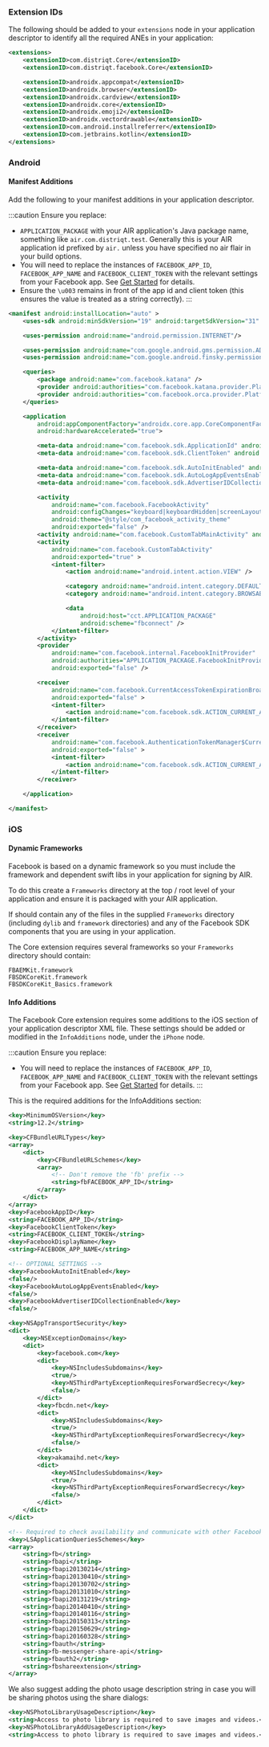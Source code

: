 
### Extension IDs

The following should be added to your `extensions` node in your application descriptor to identify all the required ANEs in your application:

```xml
<extensions>
	<extensionID>com.distriqt.Core</extensionID>
	<extensionID>com.distriqt.facebook.Core</extensionID>

	<extensionID>androidx.appcompat</extensionID>
	<extensionID>androidx.browser</extensionID>
	<extensionID>androidx.cardview</extensionID>
	<extensionID>androidx.core</extensionID>
	<extensionID>androidx.emoji2</extensionID>
	<extensionID>androidx.vectordrawable</extensionID>
	<extensionID>com.android.installreferrer</extensionID>
	<extensionID>com.jetbrains.kotlin</extensionID>
</extensions>
```




### Android

#### Manifest Additions

Add the following to your manifest additions in your application descriptor.

:::caution
Ensure you replace:
-  `APPLICATION_PACKAGE` with your AIR application's Java package name, something like `air.com.distriqt.test`. Generally this is your AIR application id prefixed by `air.` unless you have specified no air flair in your build options.
- You will need to replace the instances of `FACEBOOK_APP_ID`, `FACEBOOK_APP_NAME` and `FACEBOOK_CLIENT_TOKEN` with the relevant settings from your Facebook app. See [Get Started](../../get-started.md) for details. 
- Ensure the `\u003` remains in front of the app id and client token (this ensures the value is treated as a string correctly).
:::


```xml
<manifest android:installLocation="auto" >
	<uses-sdk android:minSdkVersion="19" android:targetSdkVersion="31" />

	<uses-permission android:name="android.permission.INTERNET"/>

	<uses-permission android:name="com.google.android.gms.permission.AD_ID" />
	<uses-permission android:name="com.google.android.finsky.permission.BIND_GET_INSTALL_REFERRER_SERVICE" />

	<queries>
		<package android:name="com.facebook.katana" />
		<provider android:authorities="com.facebook.katana.provider.PlatformProvider" /> <!-- allows app to access Facebook app features -->
		<provider android:authorities="com.facebook.orca.provider.PlatformProvider" /> <!-- allows sharing to Messenger app -->
	</queries>

	<application
		android:appComponentFactory="androidx.core.app.CoreComponentFactory"
		android:hardwareAccelerated="true">

		<meta-data android:name="com.facebook.sdk.ApplicationId" android:value="\u003FACEBOOK_APP_ID"/>
		<meta-data android:name="com.facebook.sdk.ClientToken" android:value="\u003FACEBOOK_CLIENT_TOKEN"/>

		<meta-data android:name="com.facebook.sdk.AutoInitEnabled" android:value="false"/>
		<meta-data android:name="com.facebook.sdk.AutoLogAppEventsEnabled" android:value="false"/>
		<meta-data android:name="com.facebook.sdk.AdvertiserIDCollectionEnabled" android:value="false"/>

		<activity
			android:name="com.facebook.FacebookActivity"
			android:configChanges="keyboard|keyboardHidden|screenLayout|screenSize|orientation"
			android:theme="@style/com_facebook_activity_theme"
			android:exported="false" />
		<activity android:name="com.facebook.CustomTabMainActivity" android:exported="false" />
		<activity
			android:name="com.facebook.CustomTabActivity"
			android:exported="true" >
			<intent-filter>
				<action android:name="android.intent.action.VIEW" />

				<category android:name="android.intent.category.DEFAULT" />
				<category android:name="android.intent.category.BROWSABLE" />

				<data
					android:host="cct.APPLICATION_PACKAGE"
					android:scheme="fbconnect" />
			</intent-filter>
		</activity>
		<provider
			android:name="com.facebook.internal.FacebookInitProvider"
			android:authorities="APPLICATION_PACKAGE.FacebookInitProvider"
			android:exported="false" />

		<receiver
			android:name="com.facebook.CurrentAccessTokenExpirationBroadcastReceiver"
			android:exported="false" >
			<intent-filter>
				<action android:name="com.facebook.sdk.ACTION_CURRENT_ACCESS_TOKEN_CHANGED" />
			</intent-filter>
		</receiver>
		<receiver
			android:name="com.facebook.AuthenticationTokenManager$CurrentAuthenticationTokenChangedBroadcastReceiver"
			android:exported="false" >
			<intent-filter>
				<action android:name="com.facebook.sdk.ACTION_CURRENT_AUTHENTICATION_TOKEN_CHANGED" />
			</intent-filter>
		</receiver>

	</application>

</manifest>
```




### iOS 

#### Dynamic Frameworks

Facebook is based on a dynamic framework so you must include the framework and dependent swift libs in your application for signing by AIR.

To do this create a `Frameworks` directory at the top / root level of your application and ensure it is packaged with your AIR application.

If should contain any of the files in the supplied `Frameworks` directory (including `dylib` and `framework` directories) and any of the Facebook SDK components that you are using in your application.

The Core extension requires several frameworks so your `Frameworks` directory should contain:

```
FBAEMKit.framework
FBSDKCoreKit.framework
FBSDKCoreKit_Basics.framework
```


#### Info Additions

The Facebook Core extension requires some additions to the iOS section of your application
descriptor XML file. These settings should be added or modified in the `InfoAdditions` node,
under the `iPhone` node.

:::caution
Ensure you replace:
- You will need to replace the instances of `FACEBOOK_APP_ID`, `FACEBOOK_APP_NAME` and `FACEBOOK_CLIENT_TOKEN` with the relevant settings from your Facebook app. See [Get Started](../../get-started.md) for details. 
:::

This is the required additions for the InfoAdditions section:

```xml
<key>MinimumOSVersion</key>
<string>12.2</string>

<key>CFBundleURLTypes</key>
<array>
	<dict>
		<key>CFBundleURLSchemes</key>
		<array>
			<!-- Don't remove the 'fb' prefix -->
			<string>fbFACEBOOK_APP_ID</string>
		</array>
	</dict>
</array>
<key>FacebookAppID</key>
<string>FACEBOOK_APP_ID</string>
<key>FacebookClientToken</key>
<string>FACEBOOK_CLIENT_TOKEN</string>
<key>FacebookDisplayName</key>
<string>FACEBOOK_APP_NAME</string>

<!-- OPTIONAL SETTINGS -->
<key>FacebookAutoInitEnabled</key>
<false/>
<key>FacebookAutoLogAppEventsEnabled</key>
<false/>
<key>FacebookAdvertiserIDCollectionEnabled</key>
<false/>

<key>NSAppTransportSecurity</key>
<dict>
	<key>NSExceptionDomains</key>
	<dict>
		<key>facebook.com</key>
		<dict>
			<key>NSIncludesSubdomains</key>
			<true/>
			<key>NSThirdPartyExceptionRequiresForwardSecrecy</key>
			<false/>
		</dict>
		<key>fbcdn.net</key>
		<dict>
			<key>NSIncludesSubdomains</key>
			<true/>
			<key>NSThirdPartyExceptionRequiresForwardSecrecy</key>
			<false/>
		</dict>
		<key>akamaihd.net</key>
		<dict>
			<key>NSIncludesSubdomains</key>
			<true/>
			<key>NSThirdPartyExceptionRequiresForwardSecrecy</key>
			<false/>
		</dict>
	</dict>
</dict>

<!-- Required to check availability and communicate with other Facebook applications -->
<key>LSApplicationQueriesSchemes</key>
<array>
	<string>fb</string>
	<string>fbapi</string>
	<string>fbapi20130214</string>
	<string>fbapi20130410</string>
	<string>fbapi20130702</string>
	<string>fbapi20131010</string>
	<string>fbapi20131219</string>
	<string>fbapi20140410</string>
	<string>fbapi20140116</string>
	<string>fbapi20150313</string>
	<string>fbapi20150629</string>
	<string>fbapi20160328</string>
	<string>fbauth</string>
	<string>fb-messenger-share-api</string>
	<string>fbauth2</string>
	<string>fbshareextension</string>
</array>
```

We also suggest adding the photo usage description string in case you will be sharing photos using the share dialogs:

```xml
<key>NSPhotoLibraryUsageDescription</key>
<string>Access to photo library is required to save images and videos.</string>
<key>NSPhotoLibraryAddUsageDescription</key>
<string>Access to photo library is required to save images and videos.</string>
```
